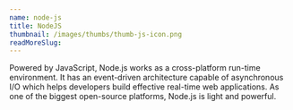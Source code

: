 ```yaml
---
name: node-js
title: NodeJS
thumbnail: /images/thumbs/thumb-js-icon.png
readMoreSlug:
---
```


Powered by JavaScript, Node.js works as a cross-platform run-time environment. It has an event-driven architecture capable of asynchronous I/O which helps developers build effective real-time web applications. As one of the biggest open-source platforms, Node.js is light and powerful.
